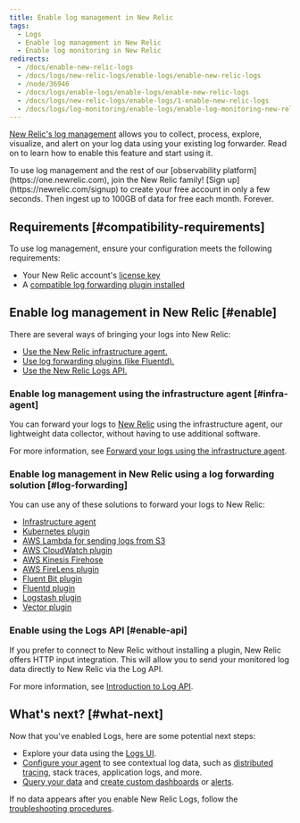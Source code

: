```yaml
---
title: Enable log management in New Relic
tags:
  - Logs
  - Enable log management in New Relic
  - Enable log monitoring in New Relic
redirects:
  - /docs/enable-new-relic-logs
  - /docs/logs/new-relic-logs/enable-logs/enable-new-relic-logs
  - /node/36946
  - /docs/logs/enable-logs/enable-logs/enable-new-relic-logs
  - /docs/logs/new-relic-logs/enable-logs/1-enable-new-relic-logs
  - /docs/logs/log-monitoring/enable-logs/enable-log-monitoring-new-relic
---
```


[New Relic's log management](/docs/introduction-new-relic-logs) allows you to collect, process, explore, visualize, and alert on your log data using your existing log forwarder. Read on to learn how to enable this feature and start using it.

<Callout variant="tip">
  To use log management and the rest of our [observability platform](https://one.newrelic.com), join the New Relic family! [Sign up](https://newrelic.com/signup) to create your free account in only a few seconds. Then ingest up to 100GB of data for free each month. Forever.
</Callout>

## Requirements [#compatibility-requirements]

To use log management, ensure your configuration meets the following requirements:

* Your New Relic account's [license key](/docs/accounts/install-new-relic/account-setup/license-key)
* A [compatible log forwarding plugin installed](#enable-logs)

## Enable log management in New Relic [#enable]

There are several ways of bringing your logs into New Relic:

* [Use the New Relic infrastructure agent.](#infra-agent)
* [Use log forwarding plugins (like Fluentd).](#log-forwarding)
* [Use the New Relic Logs API.](#enable-api)

### Enable log management using the infrastructure agent [#infra-agent]

You can forward your logs to [New Relic](https://docs.newrelic.com/docs/logs) using the infrastructure agent, our lightweight data collector, without having to use additional software.

For more information, see [Forward your logs using the infrastructure agent](/docs/logs/enable-new-relic-logs/1-enable-logs/forward-your-logs-using-new-relic-infrastructure-agent).

### Enable log management in New Relic using a log forwarding solution [#log-forwarding]

You can use any of these solutions to forward your logs to New Relic:

* [Infrastructure agent](/docs/logs/enable-new-relic-logs/1-enable-logs/forward-your-logs-using-new-relic-infrastructure-agent)
* [Kubernetes plugin](/docs/enable-new-relic-logs-kubernetes)
* [AWS Lambda for sending logs from S3](https://docs.newrelic.com/docs/logs/enable-new-relic-logs/1-enable-logs/aws-lambda-sending-logs-s3)
* [AWS CloudWatch plugin](/docs/logs/new-relic-logs/enable-logs/enable-new-relic-logs-aws-cloudwatch)
* [AWS Kinesis Firehose](/docs/logs/enable-new-relic-logs/1-enable-logs/stream-logs-using-kinesis-data-firehose)
* [AWS FireLens plugin](/docs/logs/new-relic-logs/enable-logs/enable-new-relic-logs-firelens)
* [Fluent Bit plugin](/docs/enable-new-relic-logs-fluent-bit)
* [Fluentd plugin](/docs/enable-new-relic-logs-fluentd)
* [Logstash plugin](/docs/enable-new-relic-logs-logstash)
* [Vector plugin](/docs/logs/enable-new-relic-logs/1-enable-logs/vector-plugin-logs)

### Enable using the Logs API [#enable-api]

If you prefer to connect to New Relic without installing a plugin, New Relic offers HTTP input integration. This will allow you to send your monitored log data directly to New Relic via the Log API.

For more information, see [Introduction to Log API](/docs/introduction-new-relic-logs-api).

## What's next? [#what-next]

Now that you've enabled Logs, here are some potential next steps:

* Explore your data using the [Logs UI](/docs/explore-your-data-new-relic-logs-ui).
* [Configure your agent](/docs/logs/new-relic-logs/enable-logs-context/enable-logs-context-apm-agents) to see contextual log data, such as [distributed tracing](/docs/understand-dependencies/distributed-tracing/get-started/introduction-distributed-tracing), stack traces, application logs, and more.
* [Query your data](/docs/using-new-relic/data/understand-data/query-new-relic-data) and [create custom dashboards](/docs/dashboards/new-relic-one-dashboards/get-started/introduction-new-relic-one-dashboards) or [alerts](/docs/alerts/new-relic-alerts/configuring-alert-policies/create-edit-or-find-alert-policy).

If no data appears after you enable New Relic Logs, follow the [troubleshooting procedures](/docs/logs/new-relic-logs/troubleshooting/no-data-appears-logs).
